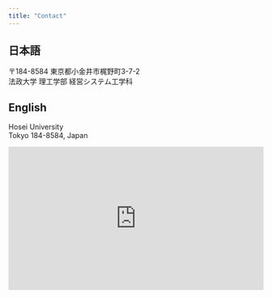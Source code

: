 ```yaml
---
title: "Contact"
---
```


::: {.panel-tabset}
## 日本語
<i class="bi bi-geo-alt"></i> 
〒184-8584 東京都小金井市梶野町3-7-2  
法政大学 理工学部 経営システム工学科

## English

<i class="bi bi-geo-alt"></i> 
Hosei University   
Tokyo 184-8584, Japan
:::

::: {.cell}
```{=html}
<!-- Responsive Google Map -->
<div style="position: relative; padding-bottom: 56.25%; height: 0; overflow: hidden; max-width: 100%;">
    <iframe src="https://www.google.com/maps/embed?pb=!1m18!1m12!1m3!1d1016.9049864746312!2d139.52284847612208!3d35.70947918364517!2m3!1f0!2f0!3f0!3m2!1i1024!2i768!4f13.1!3m3!1m2!1s0x6018e589329d7c6f%3A0x1b9f01fa3c32d3b6!2z5rOV5pS_5aSn5a2m5bCP6YeR5LqV44Kt44Oj44Oz44OR44K5!5e0!3m2!1sja!2sjp!4v1756452075113!5m2!1sja!2sjp" style="position: absolute; top: 0; left: 0; width: 100%; height: 100%; border: 0;" allowfullscreen="" loading="lazy" referrerpolicy="no-referrer-when-downgrade"></iframe>
</div>
```
:::
